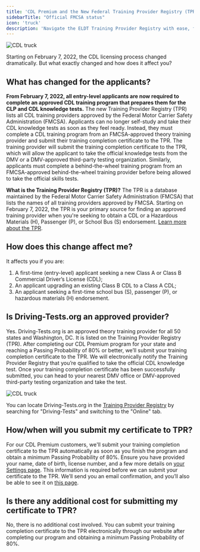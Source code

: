 ```yaml
---
title: 'CDL Premium and the New Federal Training Provider Registry (TPR)'
sidebarTitle: "Official FMCSA status"
icon: 'truck'
description: 'Navigate the ELDT Training Provider Registry with ease, finding accredited programs to fulfill your CDL training requirements.'
---
```

<Snippet file="andrei.mdx" />
<Frame>
  <img src="https://driving-tests.org/wp-content/uploads/2023/12/cdl-truck3-optim.jpeg" alt="CDL truck"/>
</Frame>

<Tip>Starting on February 7, 2022, the CDL licensing process changed dramatically. But what exactly changed and how does it affect you?</Tip>

## What has changed for the applicants?

**From February 7, 2022, all entry-level applicants are now required to complete an approved CDL training program that prepares them for the CLP and CDL knowledge tests.** The new Training Provider Registry (TPR) lists all CDL training providers approved by the Federal Motor Carrier Safety Administration (FMCSA). Applicants can no longer self-study and take their CDL knowledge tests as soon as they feel ready. Instead, they must complete a CDL training program from an FMCSA-approved theory training provider and submit their training completion certificate to the TPR. The training provider will submit the training completion certificate to the TPR, which will allow the applicant to take the official knowledge tests from the DMV or a DMV-approved third-party testing organization. Similarly, applicants must complete a behind-the-wheel training program from an FMCSA-approved behind-the-wheel training provider before being allowed to take the official skills tests.


<Info>**What is the Training Provider Registry (TPR)?** The TPR is a database maintained by the Federal Motor Carrier Safety Administration (FMCSA) that lists the names of all training providers approved by FMCSA. Starting on February 7, 2022, the TPR is your primary source for finding an approved training provider when you're seeking to obtain a CDL or a Hazardous Materials (H), Passenger (P), or School Bus (S) endorsement. [Learn more about the TPR](https://tpr.fmcsa.dot.gov/).</Info>

## How does this change affect me?

It affects you if you are:

1. A first-time (entry-level) applicant seeking a new Class A or Class B Commercial Driver’s License (CDL);
2. An applicant upgrading an existing Class B CDL to a Class A CDL;
3. An applicant seeking a first-time school bus (S), passenger (P), or hazardous materials (H) endorsement.

## Is Driving-Tests.org an approved provider?

Yes. Driving-Tests.org is an approved theory training provider for all 50 states and Washington, DC. It is listed on the Training Provider Registry (TPR). After completing our CDL Premium program for your state and reaching a Passing Probability of 80% or better, we’ll submit your training completion certificate to the TPR. We will electronically notify the Training Provider Registry that you’re qualified to take the official CDL knowledge test. Once your training completion certificate has been successfully submitted, you can head to your nearest DMV office or DMV-approved third-party testing organization and take the test.

<Frame>
  <img src="https://driving-tests.org/wp-content/uploads/2019/01/cdl-2.jpg" alt="CDL truck"/>
</Frame>

You can locate Driving-Tests.org in the [Training Provider Registry](https://tpr.fmcsa.dot.gov/) by searching for "Driving-Tests" and switching to the "Online" tab.

## How/when will you submit my certificate to TPR?

For our CDL Premium customers, we'll submit your training completion certificate to the TPR automatically as soon as you finish the program and obtain a minimum Passing Probability of 80%. Ensure you have provided your name, date of birth, license number, and a few more details on [your Settings page](https://driving-tests.org/settings/). This information is required before we can submit your certificate to the TPR. We’ll send you an email confirmation, and you’ll also be able to see it on [this page](https://driving-tests.org/pass-probability/cdl/).

## Is there any additional cost for submitting my certificate to TPR?

No, there is no additional cost involved. You can submit your training completion certificate to the TPR electronically through our website after completing our program and obtaining a minimum Passing Probability of 80%.

<Snippet file="cdl-premium.mdx" />